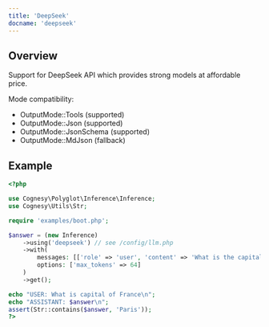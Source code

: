 ```yaml
---
title: 'DeepSeek'
docname: 'deepseek'
---
```


## Overview

Support for DeepSeek API which provides strong models at affordable price.

Mode compatibility:
- OutputMode::Tools (supported)
- OutputMode::Json (supported)
- OutputMode::JsonSchema (supported)
- OutputMode::MdJson (fallback)

## Example

```php
<?php

use Cognesy\Polyglot\Inference\Inference;
use Cognesy\Utils\Str;

require 'examples/boot.php';

$answer = (new Inference)
    ->using('deepseek') // see /config/llm.php
    ->with(
        messages: [['role' => 'user', 'content' => 'What is the capital of France']],
        options: ['max_tokens' => 64]
    )
    ->get();

echo "USER: What is capital of France\n";
echo "ASSISTANT: $answer\n";
assert(Str::contains($answer, 'Paris'));
?>
```